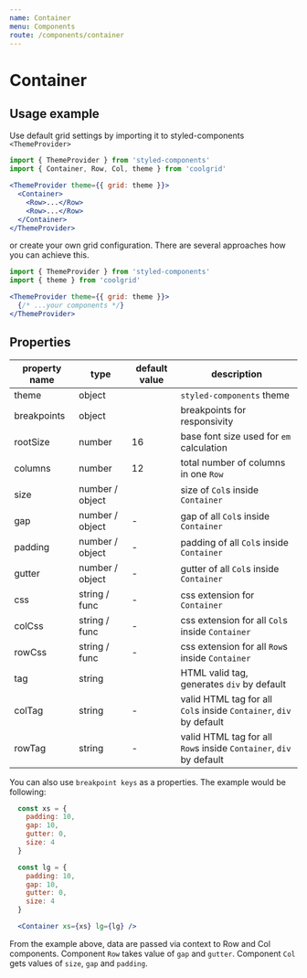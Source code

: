 ```yaml
---
name: Container
menu: Components
route: /components/container
---
```


# Container

## Usage example

Use default grid settings by importing it to styled-components
`<ThemeProvider>`

```jsx
import { ThemeProvider } from 'styled-components'
import { Container, Row, Col, theme } from 'coolgrid'

<ThemeProvider theme={{ grid: theme }}>
  <Container>
    <Row>...</Row>
    <Row>...</Row>
  </Container>
</ThemeProvider>
```

or create your own grid configuration. There are several approaches
how you can achieve this.

```jsx
import { ThemeProvider } from 'styled-components'
import { theme } from 'coolgrid'

<ThemeProvider theme={{ grid: theme }}>
  {/* ...your components */}
</ThemeProvider>
```

## Properties

| property name | type            | default value | description                                                        |
| ------------- | --------------- | ------------- | ------------------------------------------------------------------ |
| theme         | object          |               | `styled-components` theme                                          |
| breakpoints   | object          |               | breakpoints for responsivity                                       |
| rootSize      | number          | 16            | base font size used for `em` calculation                           |
| columns       | number          | 12            | total number of columns in one `Row`                               |
| size          | number / object |               | size of `Col`s inside `Container`                                  |
| gap           | number / object | -             | gap of all `Col`s inside `Container`                               |
| padding       | number / object | -             | padding of all `Col`s inside `Container`                           |
| gutter        | number / object | -             | gutter of all `Col`s inside `Container`                            |
| css           | string / func   | -             | css extension for `Container`                                      |
| colCss        | string / func   | -             | css extension for all `Col`s inside `Container`                    |
| rowCss        | string / func   | -             | css extension for all `Row`s inside `Container`                    |
| tag           | string          |               | HTML valid tag, generates `div` by default                         |
| colTag        | string          | -             | valid HTML tag for all `Col`s inside `Container`, `div` by default |
| rowTag        | string          | -             | valid HTML tag for all `Row`s inside `Container`, `div` by default |

You can also use `breakpoint keys` as a properties. The example would be following:

```jsx
  const xs = {
    padding: 10,
    gap: 10,
    gutter: 0,
    size: 4
  }

  const lg = {
    padding: 10,
    gap: 10,
    gutter: 0,
    size: 4
  }

  <Container xs={xs} lg={lg} />
```

From the example above, data are passed via context to Row and Col components.
Component `Row` takes value of `gap` and `gutter`.
Component `Col` gets values of `size`, `gap` and `padding`.
